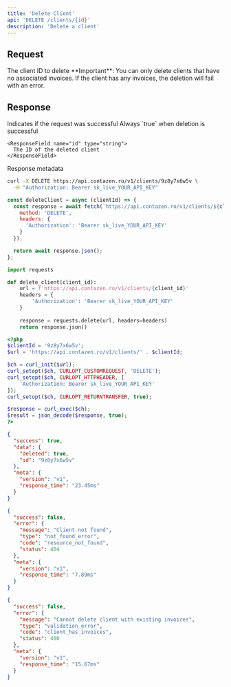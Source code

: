 ```yaml
---
title: 'Delete Client'
api: 'DELETE /clients/{id}'
description: 'Delete a client'
---
```


## Request

<ParamField path="id" type="string" required>
  The client ID to delete
</ParamField>

<Warning>
  **Important**: You can only delete clients that have no associated invoices. If the client has any invoices, the deletion will fail with an error.
</Warning>

## Response

<ResponseField name="success" type="boolean">
  Indicates if the request was successful
</ResponseField>

<ResponseField name="data" type="object">
  <Expandable title="Properties">
    <ResponseField name="deleted" type="boolean">
      Always `true` when deletion is successful
    </ResponseField>
    
    <ResponseField name="id" type="string">
      The ID of the deleted client
    </ResponseField>
  </Expandable>
</ResponseField>

<ResponseField name="meta" type="object">
  Response metadata
</ResponseField>

<RequestExample>

```bash cURL
curl -X DELETE https://api.contazen.ro/v1/clients/9z8y7x6w5v \
  -H "Authorization: Bearer sk_live_YOUR_API_KEY"
```

```javascript Node.js
const deleteClient = async (clientId) => {
  const response = await fetch(`https://api.contazen.ro/v1/clients/${clientId}`, {
    method: 'DELETE',
    headers: {
      'Authorization': 'Bearer sk_live_YOUR_API_KEY'
    }
  });

  return await response.json();
};
```

```python Python
import requests

def delete_client(client_id):
    url = f'https://api.contazen.ro/v1/clients/{client_id}'
    headers = {
        'Authorization': 'Bearer sk_live_YOUR_API_KEY'
    }
    
    response = requests.delete(url, headers=headers)
    return response.json()
```

```php PHP
<?php
$clientId = '9z8y7x6w5v';
$url = 'https://api.contazen.ro/v1/clients/' . $clientId;

$ch = curl_init($url);
curl_setopt($ch, CURLOPT_CUSTOMREQUEST, 'DELETE');
curl_setopt($ch, CURLOPT_HTTPHEADER, [
    'Authorization: Bearer sk_live_YOUR_API_KEY'
]);
curl_setopt($ch, CURLOPT_RETURNTRANSFER, true);

$response = curl_exec($ch);
$result = json_decode($response, true);
?>
```

</RequestExample>

<ResponseExample>

```json Success Response
{
  "success": true,
  "data": {
    "deleted": true,
    "id": "9z8y7x6w5v"
  },
  "meta": {
    "version": "v1",
    "response_time": "23.45ms"
  }
}
```

```json Error Response - Not Found
{
  "success": false,
  "error": {
    "message": "Client not found",
    "type": "not_found_error",
    "code": "resource_not_found",
    "status": 404
  },
  "meta": {
    "version": "v1",
    "response_time": "7.89ms"
  }
}
```

```json Error Response - Has Invoices
{
  "success": false,
  "error": {
    "message": "Cannot delete client with existing invoices",
    "type": "validation_error",
    "code": "client_has_invoices",
    "status": 400
  },
  "meta": {
    "version": "v1",
    "response_time": "15.67ms"
  }
}
```

</ResponseExample>